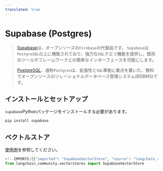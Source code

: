 ```yaml
---
translated: true
---
```


# Supabase (Postgres)

>[Supabase](https://supabase.com/docs)は、オープンソースの`Firebase`の代替品です。
>`Supabase`は`PostgreSQL`の上に構築されており、強力な`SQL`クエリ機能を提供し、既存のツールやフレームワークとの簡単なインターフェースを可能にします。

>[PostgreSQL](https://en.wikipedia.org/wiki/PostgreSQL)、通称`Postgres`は、拡張性と`SQL`準拠に重点を置いた、無料でオープンソースのリレーショナルデータベース管理システム(RDBMS)です。

## インストールとセットアップ

`supabase`Pythonパッケージをインストールする必要があります。

```bash
pip install supabase
```

## ベクトルストア

[使用例](/docs/integrations/vectorstores/supabase)を参照してください。

```python
<!--IMPORTS:[{"imported": "SupabaseVectorStore", "source": "langchain_community.vectorstores", "docs": "https://api.python.langchain.com/en/latest/vectorstores/langchain_community.vectorstores.supabase.SupabaseVectorStore.html", "title": "Supabase (Postgres)"}]-->
from langchain_community.vectorstores import SupabaseVectorStore
```
